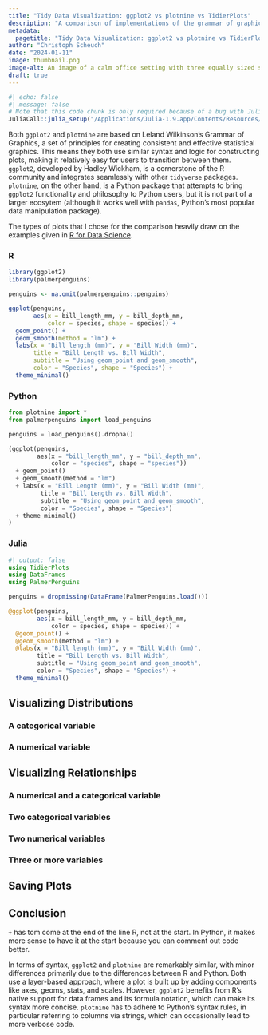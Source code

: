 ```yaml
---
title: "Tidy Data Visualization: ggplot2 vs plotnine vs TidierPlots"
description: "A comparison of implementations of the grammar of graphics in R, Python, and Julia."
metadata:
  pagetitle: "Tidy Data Visualization: ggplot2 vs plotnine vs TidierPlots"
author: "Christoph Scheuch"
date: "2024-01-11" 
image: thumbnail.png
image-alt: An image of a calm office setting with three equally sized screens placed centrally. Each screen displays a simple line chart without any text or numbers. The office is well-lit, tidy, and features a minimalist design. The screens are aligned side by side on a sleek, modern desk, occupying the center of the image. The line charts are clear and straightforward. The office has a professional ambiance, with soft, ambient lighting and a few minimal decorative elements, emphasizing the symmetry and equal size of the screens. Created with DALL-E 3.
draft: true
---
```

 
```r
#| echo: false
#| message: false
# Note that this code chunk is only required because of a bug with JuliaCall that prevents julia_setup() from finding the installation: https://github.com/quarto-dev/quarto-cli/issues/7055
JuliaCall::julia_setup("/Applications/Julia-1.9.app/Contents/Resources/julia/bin/")
```

Both `ggplot2` and `plotnine` are based on Leland Wilkinson's Grammar of Graphics, a set of principles for creating consistent and effective statistical graphics. This means they both use similar syntax and logic for constructing plots, making it relatively easy for users to transition between them. `ggplot2`, developed by Hadley Wickham, is a cornerstone of the R community and integrates seamlessly with other `tidyverse` packages. `plotnine`, on the other hand, is a Python package that attempts to bring `ggplot2` functionality and philosophy to Python users, but it is not part of a larger ecosytem (although it works well with `pandas`, Python's most popular data manipulation package).

The types of plots that I chose for the comparison heavily draw on the examples given in [R for Data Science](https://r4ds.hadley.nz/data-visualize).

::: {.panel-tabset}
### R
```r
library(ggplot2)
library(palmerpenguins)

penguins <- na.omit(palmerpenguins::penguins)

ggplot(penguins, 
       aes(x = bill_length_mm, y = bill_depth_mm, 
           color = species, shape = species)) + 
  geom_point() + 
  geom_smooth(method = "lm") +
  labs(x = "Bill length (mm)", y = "Bill Width (mm)", 
       title = "Bill Length vs. Bill Width", 
       subtitle = "Using geom_point and geom_smooth",
       color = "Species", shape = "Species") +
  theme_minimal()
```
### Python
```python
from plotnine import *
from palmerpenguins import load_penguins

penguins = load_penguins().dropna()

(ggplot(penguins, 
        aes(x = "bill_length_mm", y = "bill_depth_mm", 
            color = "species", shape = "species"))
  + geom_point()
  + geom_smooth(method = "lm")
  + labs(x = "Bill Length (mm)", y = "Bill Width (mm)", 
         title = "Bill Length vs. Bill Width", 
         subtitle = "Using geom_point and geom_smooth",
         color = "Species", shape = "Species")
  + theme_minimal()
)
```
### Julia
```julia
#| output: false
using TidierPlots
using DataFrames
using PalmerPenguins

penguins = dropmissing(DataFrame(PalmerPenguins.load()))

@ggplot(penguins,
        aes(x = bill_length_mm, y = bill_depth_mm,
            color = species, shape = species)) +
  @geom_point() +
  @geom_smooth(method = "lm") +
  @labs(x = "Bill length (mm)", y = "Bill Width (mm)",
        title = "Bill Length vs. Bill Width",
        subtitle = "Using geom_point and geom_smooth",
        color = "Species", shape = "Species") +
  theme_minimal()
```
::: 

## Visualizing Distributions

### A categorical variable

### A numerical variable

## Visualizing Relationships

### A numerical and a categorical variable

### Two categorical variables

### Two numerical variables

### Three or more variables

## Saving Plots

## Conclusion

`+` has tom come at the end of the line R, not at the start. In Python, it makes more sense to have it at the start because you can comment out code better. 

In terms of syntax, `ggplot2` and `plotnine` are remarkably similar, with minor differences primarily due to the differences between R and Python. Both use a layer-based approach, where a plot is built up by adding components like axes, geoms, stats, and scales. However, `ggplot2` benefits from R’s native support for data frames and its formula notation, which can make its syntax more concise. `plotnine` has to adhere to Python’s syntax rules, in particular referring to columns via strings, which can occasionally lead to more verbose code.
